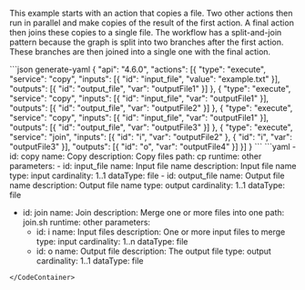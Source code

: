 This example starts with an action that copies a file. Two other actions then
run in parallel and make copies of the result of the first action. A final
action then joins these copies to a single file. The workflow has a
split-and-join pattern because the graph is split into two branches after the
first action. These branches are then joined into a single one with the final
action.

<CodeContainer title="Workflow">
```json generate-yaml
{
  "api": "4.6.0",
  "actions": [{
    "type": "execute",
    "service": "copy",
    "inputs": [{
      "id": "input_file",
      "value": "example.txt"
    }],
    "outputs": [{
      "id": "output_file",
      "var": "outputFile1"
    }]
  }, {
    "type": "execute",
    "service": "copy",
    "inputs": [{
      "id": "input_file",
      "var": "outputFile1"
    }],
    "outputs": [{
      "id": "output_file",
      "var": "outputFile2"
    }]
  }, {
    "type": "execute",
    "service": "copy",
    "inputs": [{
      "id": "input_file",
      "var": "outputFile1"
    }],
    "outputs": [{
      "id": "output_file",
      "var": "outputFile3"
    }]
  }, {
    "type": "execute",
    "service": "join",
    "inputs": [{
      "id": "i",
      "var": "outputFile2"
    }, {
      "id": "i",
      "var": "outputFile3"
    }],
    "outputs": [{
      "id": "o",
      "var": "outputFile4"
    }]
  }]
}
```
</CodeContainer>

<CodeContainer title="conf/services.yaml">
```yaml
- id: copy
  name: Copy
  description: Copy files
  path: cp
  runtime: other
  parameters:
    - id: input_file
      name: Input file name
      description: Input file name
      type: input
      cardinality: 1..1
      dataType: file
    - id: output_file
      name: Output file name
      description: Output file name
      type: output
      cardinality: 1..1
      dataType: file

- id: join
  name: Join
  description: Merge one or more files into one
  path: join.sh
  runtime: other
  parameters:
    - id: i
      name: Input files
      description: One or more input files to merge
      type: input
      cardinality: 1..n
      dataType: file
    - id: o
      name: Output file
      description: The output file
      type: output
      cardinality: 1..1
      dataType: file
```
</CodeContainer>
